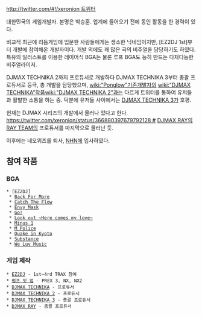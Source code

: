 [[http://twitter.com/#!/xeronion 트위터]]

대한민국의 게임개발자. 본명은 박승훈. 업계에 들어오기 전에 동인 활동을 한 경력이 있다.

비교적 최근에 리듬게임에 입문한 사람들에게는 생소한 닉네임이지만, [EZ2DJ 1st]부터 개발에 참여해온 개발자이다. 개발 외에도 꽤 많은 곡의 비주얼을 담당하기도 하였다. 특유의 일러스트를 이용한 레이어식 BGA는 물론 루프 BGA도 능히 만드는 다재다능한 비주얼라이저.

DJMAX TECHNIKA 2까지 프로듀서로 개발하다 DJMAX TECHNIKA 3부터 총괄 프로듀서로 등극, 총 개발을 담당했으며, [[wiki:"Ponglow"기존개발자]]의 [[wiki:"DJMAX TECHNIKA"작품]][[wiki:"DJMAX TECHNIKA 2"과는]] 다르게 트위터를 통하여 유저들과 활발한 소통을 하는 중. 덕분에 유저들 사이에서는 [[DJMAX TECHNIKA 3]]가 호평.

현재는 DJMAX 시리즈의 개발에서 물러나 있다고 한다. [[https://twitter.com/xeronion/status/366880397679792128 #]] [[DJMAX RAY]]의 [[RAY TEAM]]의 프로듀서를 마지막으로 물러난 듯.

이후에는 네오위즈를 퇴사, [[NHN]]에 입사하였다.

== 참여 작품 ==
=== BGA ===
 * [EZ2DJ] 
  * [[Back For More]]
  * [[Catch The Flow]]
  * [[Envy Mask]]
  * [[Go!]]
  * [[Look out ~Here comes my love~]]
  * [[Minus 1]]
  * [[M Police]]
  * [[Quake in Kyoto]]
  * [[Substance]]
  * [[We Luv Music]]

=== 게임 제작 ===
 * [[EZ2DJ]] - 1st~4rd TRAX 참여
 * [[펌프 잇 업]] - PREX 3, NX, NX2
 * [[DJMAX TECHNIKA]] - 프로듀서
 * [[DJMAX TECHNIKA 2]] - 프로듀서
 * [[DJMAX TECHNIKA 3]] - 총괄 프로듀서
 * [[DJMAX RAY]] - 총괄 프로듀서
